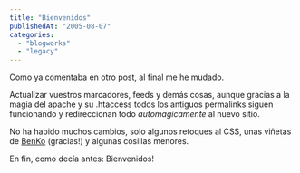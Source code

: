 ```yaml
---
title: "Bienvenidos"
publishedAt: "2005-08-07"
categories: 
  - "blogworks"
  - "legacy"
---
```


Como ya comentaba en otro post, al final me he mudado.

Actualizar vuestros marcadores, feeds y demás cosas, aunque gracias a la magia del apache y su .htaccess todos los antiguos permalinks siguen funcionando y redireccionan todo _automagicamente_ al nuevo sitio.

No ha habido muchos cambios, solo algunos retoques al CSS, unas viñetas de [BenKo](http://cafeina.ladybenko.net/) (gracias!) y algunas cosillas menores.

En fin, como decía antes: Bienvenidos!
